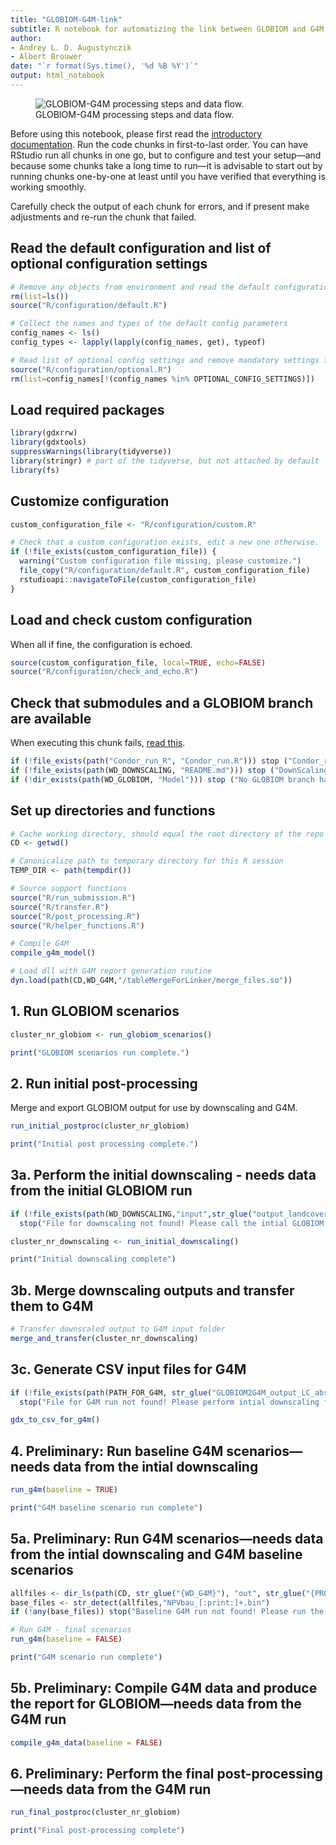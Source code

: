 ```yaml
---
title: "GLOBIOM-G4M-link"
subtitle: R notebook for automatizing the link between GLOBIOM and G4M.
author:
- Andrey L. D. Augustynczik
- Albert Brouwer 
date: "`r format(Sys.time(), '%d %B %Y')`"
output: html_notebook
---
```


![GLOBIOM-G4M processing steps and data flow.](images/link_scheme.jpg)

Before using this notebook, please first read the [introductory documentation](https://iiasa.github.io/GLOBIOM-G4M-link). Run the code chunks in first-to-last order. You can have RStudio run all chunks in one go, but to configure and test your setup---and because some chunks take a long time to run---it is advisable to start out by running chunks one-by-one at least until you have verified that everything is working smoothly.

Carefully check the output of each chunk for errors, and if present make adjustments and re-run the chunk that failed.

## Read the default configuration and list of optional configuration settings

```r
# Remove any objects from environment and read the default configuration
rm(list=ls())
source("R/configuration/default.R")

# Collect the names and types of the default config parameters
config_names <- ls()
config_types <- lapply(lapply(config_names, get), typeof)

# Read list of optional config settings and remove mandatory settings from the environment
source("R/configuration/optional.R")
rm(list=config_names[!(config_names %in% OPTIONAL_CONFIG_SETTINGS)])
```

## Load required packages

```r
library(gdxrrw)
library(gdxtools)
suppressWarnings(library(tidyverse))
library(stringr) # part of the tidyverse, but not attached by default
library(fs)
```

## Customize configuration

```r
custom_configuration_file <- "R/configuration/custom.R"

# Check that a custom configuration exists, edit a new one otherwise.
if (!file_exists(custom_configuration_file)) {
  warning("Custom configuration file missing, please customize.")
  file_copy("R/configuration/default.R", custom_configuration_file)
  rstudioapi::navigateToFile(custom_configuration_file)
}
```

## Load and check custom configuration

When all if fine, the configuration is echoed.

```r
source(custom_configuration_file, local=TRUE, echo=FALSE)
source("R/configuration/check_and_echo.R")
```

## Check that submodules and a GLOBIOM branch are available

When executing this chunk fails, [read this](https://iiasa.github.io/GLOBIOM-G4M-link/#getting-set).

```r
if (!file_exists(path("Condor_run_R", "Condor_run.R"))) stop ("Condor_run_R submodule content is missing!")
if (!file_exists(path(WD_DOWNSCALING, "README.md"))) stop ("DownScaling submodule content is missing!")
if (!dir_exists(path(WD_GLOBIOM, "Model"))) stop ("No GLOBIOM branch has been checked out!")
```

## Set up directories and functions

```r
# Cache working directory, should equal the root directory of the repo's working tree.
CD <- getwd()

# Canonicalize path to temporary directory for this R session
TEMP_DIR <- path(tempdir())

# Source support functions
source("R/run_submission.R")
source("R/transfer.R")
source("R/post_processing.R")
source("R/helper_functions.R")

# Compile G4M
compile_g4m_model()

# Load dll with G4M report generation routine
dyn.load(path(CD,WD_G4M,"/tableMergeForLinker/merge_files.so"))
```

## 1. Run GLOBIOM scenarios

```r
cluster_nr_globiom <- run_globiom_scenarios()

print("GLOBIOM scenarios run complete.")
```

## 2. Run initial post-processing

Merge and export GLOBIOM output for use by downscaling and G4M.

```r
run_initial_postproc(cluster_nr_globiom)

print("Initial post processing complete.")
```

## 3a. Perform the initial downscaling - needs data from the initial GLOBIOM run

```r
if (!file_exists(path(WD_DOWNSCALING,"input",str_glue("output_landcover_{PROJECT}_{DATE_LABEL}.gdx"))))
  stop("File for downscaling not found! Please call the intial GLOBIOM run before downscaling")

cluster_nr_downscaling <- run_initial_downscaling()

print("Initial downscaling complete")
```

## 3b. Merge downscaling outputs and transfer them to G4M

```r

# Transfer downscaled output to G4M input folder
merge_and_transfer(cluster_nr_downscaling)
```

## 3c. Generate CSV input files for G4M

```r
if (!file_exists(path(PATH_FOR_G4M, str_glue("GLOBIOM2G4M_output_LC_abs_{PROJECT}_{DATE_LABEL}.csv"))))
  stop("File for G4M run not found! Please perform intial downscaling first.")

gdx_to_csv_for_g4m()
```

## 4. Preliminary: Run baseline G4M scenarios---needs data from the intial downscaling

```r
run_g4m(baseline = TRUE)

print("G4M baseline scenario run complete")
```

## 5a. Preliminary: Run G4M scenarios---needs data from the intial downscaling and G4M baseline scenarios

```r
allfiles <- dir_ls(path(CD, str_glue("{WD_G4M}"), "out", str_glue("{PROJECT}_{DATE_LABEL}"), "baseline"))
base_files <- str_detect(allfiles,"NPVbau_[:print:]+.bin")
if (!any(base_files)) stop("Baseline G4M run not found! Please run the baseline before the G4M scenarios")

# Run G4M - final scenarios
run_g4m(baseline = FALSE)

print("G4M scenario run complete")
```

## 5b. Preliminary: Compile G4M data and produce the report for GLOBIOM---needs data from the G4M run

```r
compile_g4m_data(baseline = FALSE)
```

## 6. Preliminary: Perform the final post-processing---needs data from the G4M run

```r
run_final_postproc(cluster_nr_globiom)

print("Final post-processing complete")
```
